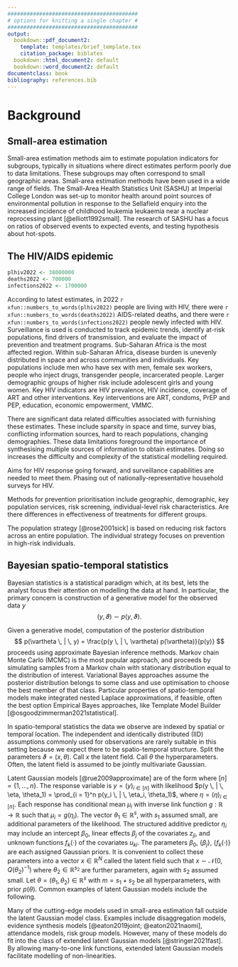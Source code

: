 ```yaml
---
#########################################
# options for knitting a single chapter #
#########################################
output:
  bookdown::pdf_document2:
    template: templates/brief_template.tex
    citation_package: biblatex
  bookdown::html_document2: default
  bookdown::word_document2: default
documentclass: book
bibliography: references.bib
---
```


# Background
\adjustmtc
\markboth{Background}{}
<!-- For PDF output, include these two LaTeX commands after unnumbered chapter headings, otherwise the mini table of contents and the running header will show the previous chapter -->

## Small-area estimation

Small-area estimation methods aim to estimate population indicators for subgroups, typically in situations where direct estimates perform poorly due to data limitations.
These subgroups may often correspond to small geographic areas.
Small-area estimation methods have been used in a wide range of fields.
The Small-Area Health Statistics Unit (SASHU) at Imperial College London was set-up to monitor health around point sources of environmental pollution in response to the Sellafield enquiry into the increased incidence of childhood leukemia leukaemia near a nuclear reprocessing plant [@elliott1992small].
The research of SASHU has a focus on ratios of observed events to expected events, and testing hypothesis about hot-spots.

## The HIV/AIDS epidemic

```r
plhiv2022 <- 38000000
deaths2022 <- 700000
infections2022 <- 1700000
```

According to latest estimates, in 2022 `r xfun::numbers_to_words(plhiv2022)` people are living with HIV, there were `r xfun::numbers_to_words(deaths2022)` AIDS-related deaths, and there were `r xfun::numbers_to_words(infections2022)` people newly infected with HIV.
Surveillance is used is conducted to track epidemic trends, identify at-risk populations, find drivers of transmission, and evaluate the impact of prevention and treatment programs.
Sub-Saharan Africa is the most affected region.
Within sub-Saharan Africa, disease burden is unevenly distributed in space and across communities and individuals.
Key populations include men who have sex with men, female sex workers, people who inject drugs, transgender people, incarcerated people.
Larger demographic groups of higher risk include adolescent girls and young women.
Key HIV indicators are HIV prevalence, HIV incidence, coverage of ART and other interventions.
Key interventions are ART, condoms, PrEP and PEP, education, economic empowerment, VMMC.

There are significant data related difficulties associated with furnishing these estimates.
These include sparsity in space and time, survey bias, conflicting information sources, hard to reach populations, changing demographies.
These data limitations foreground the importance of synthesising multiple sources of information to obtain estimates.
Doing so increases the difficulty and complexity of the statistical modelling required.

Aims for HIV response going forward, and surveillance capabilities are needed to meet them.
Phasing out of nationally-representative household surveys for HIV.

Methods for prevention prioritisation include geographic, demographic, key population services, risk screening, individual-level risk characteristics.
Are there differences in effectiveness of treatments for different groups.

The population strategy [@rose2001sick] is based on reducing risk factors across an entire population.
The individual strategy focuses on prevention in high-risk individuals.

<!-- Why isn't case-based surveillance included yet? -->
<!-- There aren't individual linked databases and patient records have to be consolidated. -->
<!-- Passive case-based surveillance. -->
<!-- Post-hoc matching and create a case-based surveillance record. -->

## Bayesian spatio-temporal statistics

Bayesian statistics is a statistical paradigm which, at its best, lets the analyst focus their attention on modelling the data at hand.
In particular, the primary concern is construction of a generative model for the observed data $y$ 
$$
(y, \vartheta) \sim p(y, \vartheta).
$$

Given a generative model, computation of the posterior distribution
$$
p(\vartheta \, | \, y) = \frac{p(y \, | \, \vartheta) p(\vartheta)}{p(y)}
$$
proceeds using approximate Bayesian inference methods.
Markov chain Monte Carlo (MCMC) is the most popular approach, and proceeds by simulating samples from a Markov chain with stationary distribution equal to the distribution of interest.
Variational Bayes approaches assume the posterior distribution belongs to some class and use optimisation to choose the best member of that class.
Particular properties of spatio-temporal models make integrated nested Laplace approximations, if feasible, often the best option
Empirical Bayes approaches, like Template Model Builder [@osgoodzimmerman2021statistical].

In spatio-temporal statistics the data we observe are indexed by spatial or temporal location.
The independent and identically distributed (IID) assumptions commonly used for observations are rarely suitable in this setting because we expect there to be spatio-temporal structure.
Split the parameters $\vartheta = (x, \theta)$.
Call $x$ the latent field.
Call $\theta$ the hyperparameters.
Often, the latent field is assumed to be jointly multivariate Gaussian.

Latent Gaussian models [@rue2009approximate] are of the form
\begin{align*}
y_i &\sim p(y_i \, | \, \eta_i, \theta_1), \quad i \in [n]\\
\mu_i &= \mathbb{E}(y_i \, | \, \eta_i) = g(\eta_i), \\
\eta_i &= \beta_0 + \sum_{l = 1}^{p} \beta_j z_{ji} + \sum_{k = 1}^{r} f_k(u_{ki}),
\end{align*}
where $[n] = \{1, \ldots, n\}$.
The response variable is $y = (y)_{i \in [n]}$ with likelihood $p(y \, | \, \eta, \theta_1) = \prod_{i = 1}^n p(y_i \, | \, \eta_i, \theta_1)$, where $\eta = (\eta)_{i \in [n]}$.
Each response has conditional mean $\mu_i$ with inverse link function $g: \mathbb{R} \to \mathbb{R}$ such that $\mu_i = g(\eta_i)$.
The vector $\theta_1 \in \mathbb{R}^s$, with $s_1$ assumed small, are additional parameters of the likelihood.
The structured additive predictor $\eta_i$ may include an intercept $\beta_0$, linear effects $\beta_j$ of the covariates $z_{ji}$, and unknown functions $f_k(\cdot)$ of the covariates $u_{ki}$.
The parameters $\beta_0$, $\{\beta_j\}$, $\{f_k(\cdot)\}$ are each assigned Gaussian priors.
It is convenient to collect these parameters into a vector $x \in \mathbb{R}^N$ called the latent field such that $x \sim \mathcal{N}(0, Q(\theta_2)^{-1})$ where $\theta_2 \in \mathbb{R}^{s_2}$ are further parameters, again with $s_2$ assumed small.
Let $\theta = (\theta_1, \theta_2) \in \mathbb{R}^s$ with $m = s_1 + s_2$ be all hyperparameters, with prior $p(\theta)$.
Common examples of latent Gaussian models include the following.

Many of the cutting-edge models used in small-area estimation fall outside the latent Gaussian model class.
Examples include disaggregation models, evidence synthesis models [@eaton2019joint; @eaton2021naomi], attendance models, risk group models.
<!-- There are other complex models from [ecology](https://www.bioss.ac.uk/rsse/2013/September2013slides-Illian.pdf) that can't currently be fit using `R-INLA` -->
However, many of these models do fit into the class of extended latent Gaussian models [@stringer2021fast].
By allowing many-to-one link functions, extended latent Gaussian models facilitate modelling of non-linearities.
<!-- Strictly speaking, many-to-one is not an issue for `R-INLA`, the latent field is implemented as a concatenation of many vectors already e.g. for $\eta_i = \beta_0 + \phi_i$ with $i = 1, \ldots, n$ the latent field is $(\eta_1, \ldots, \eta_n, \beta_0, \phi_1, \ldots, \phi_n)^\top$ of dimension $2n + 1$ -->

<!-- Adaptive Gauss Hermite quadrature (AGHQ), like the central composite design (CCD) and grid strategies, is one way to choose the hyper-parameter integration points in the integrated nested Laplace approximation (INLA) -->
<!-- Finn Lindgren is working on a method for non-linear predictors, called the [iterative INLA method](https://github.com/inlabru-org/inlabru/blob/55896f10d563c14e34cab577b29b733aac051f86/vignettes/method.Rmd). More [slides](https://informatique-mia.inrae.fr/reseau-resste/sites/default/files/2020-09/slides-Lindgren_Avignon2018.pdf) here -->
<!-- Thesis work of [Follestad](https://cds.cern.ch/record/639625/files/sis-2003-305.pdf) that stayed as a preprint -->
<!-- How does the ecological fallacy relate to aggregated output models? -->